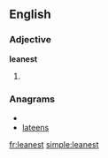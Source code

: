 ==English==

===Adjective===
'''leanest'''

# {{superlative of|[[lean]]}}

===Anagrams===
* {{alphagram|aeelnst}}
* [[lateens#English|lateens]]

[[fr:leanest]]
[[simple:leanest]]